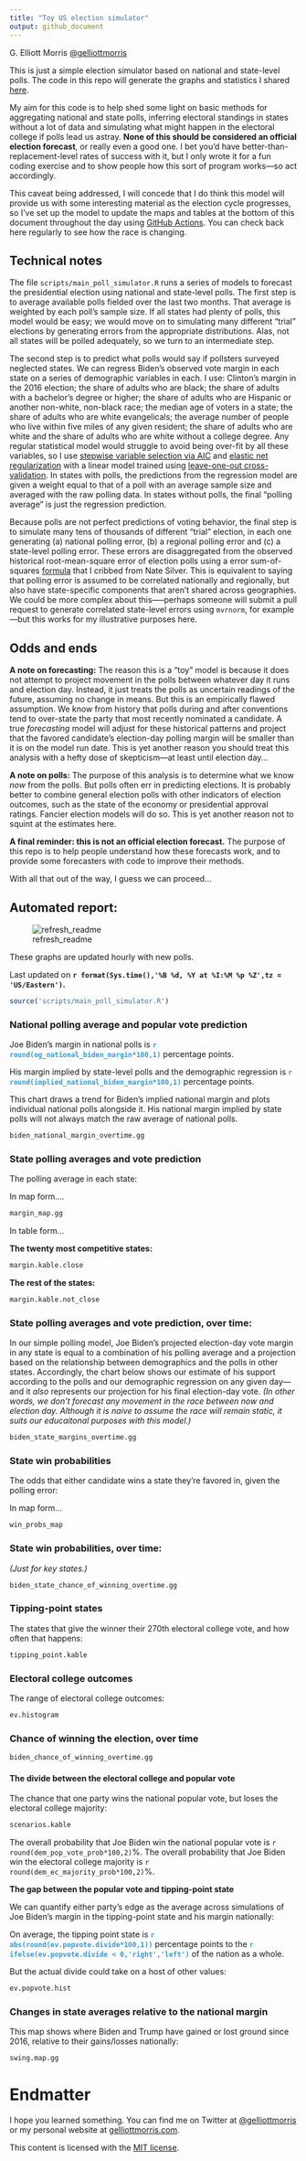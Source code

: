 ```yaml
---
title: "Toy US election simulator"
output: github_document
---
```


G. Elliott Morris [\@gelliottmorris](https://www.twitter.com/gelliottmorris)

This is just a simple election simulator based on national and state-level polls. The code in this repo will generate the graphs and statistics I shared [here](https://twitter.com/gelliottmorris/status/1257331350618726400?s=20).

My aim for this code is to help shed some light on basic methods for aggregating national and state polls, inferring electoral standings in states without a lot of data and simulating what might happen in the electoral college if polls lead us astray. **None of this should be considered an official election forecast**, or really even a good one. I bet you'd have better-than-replacement-level rates of success with it, but I only wrote it for a fun coding exercise and to show people how this sort of program works---so act accordingly.

This caveat being addressed, I will concede that I do think this model will provide us with some interesting material as the election cycle progresses, so I've set up the model to update the maps and tables at the bottom of this document throughout the day using [GitHub Actions](https://github.com/features/actions). You can check back here regularly to see how the race is changing.


## Technical notes

The file `scripts/main_poll_simulator.R` runs a series of models to forecast the presidential election using national and state-level polls. The first step is to average available polls fielded over the last two months. That average is weighted by each poll's sample size. If all states had plenty of polls, this model would be easy; we would move on to simulating many different "trial" elections by generating errors from the appropriate distributions. Alas, not all states will be polled adequately, so we turn to an intermediate step.

The second step is to predict what polls would say if pollsters surveyed neglected states. We can regress Biden's observed vote margin in each state on a series of demographic variables in each. I use: Clinton's margin in the 2016 election; the share of adults who are black; the share of adults with a bachelor's degree or higher; the share of adults who are Hispanic or another non-white, non-black race; the median age of voters in a state; the share of adults who are white evangelicals; the average number of people who live within five miles of any given resident; the share of adults who are white and the share of adults who are white without a college degree. Any regular statistical model would struggle to avoid being over-fit by all these variables, so I use [stepwise variable selection via AIC](https://en.wikipedia.org/wiki/Stepwise_regression) and [elastic net regularization](https://en.wikipedia.org/wiki/Elastic_net_regularization) with a linear model trained using [leave-one-out cross-validation](https://www.cs.cmu.edu/~schneide/tut5/node42.html). In states with polls, the predictions from the regression model are given a weight equal to that of a poll with an average sample size and averaged with the raw polling data. In states without polls, the final "polling average" is just the regression prediction.

Because polls are not perfect predictions of voting behavior, the final step is to simulate many tens of thousands of different "trial" election, in each one generating (a) national polling error, (b) a regional polling error and (c) a state-level polling error. These errors are disaggregated from the observed historical root-mean-square error of election polls using a error sum-of-squares [formula](https://fivethirtyeight.com/features/how-fivethirtyeight-calculates-pollster-ratings/) that I cribbed from Nate Silver. This is equivalent to saying that polling error is assumed to be correlated nationally and regionally, but also have state-specific components that aren't shared across geographies. We could be more complex about this—--perhaps someone will submit a pull request to generate correlated state-level errors using `mvrnorm`, for example---but this works for my illustrative purposes here.


## Odds and ends

**A note on forecasting:** The reason this is a "toy" model is because it does not attempt to project movement in the polls between whatever day it runs and election day. Instead, it just treats the polls as uncertain readings of the future, assuming no change in means. But this is an empirically flawed assumption. We know from history that polls during and after conventions tend to over-state the party that most recently nominated a candidate. A true _forecasting_ model will adjust for these historical patterns and project that the favored candidate's election-day polling margin will be smaller than it is on the model run date. This is yet another reason you should treat this analysis with a hefty dose of skepticism---at least until election day...

**A note on polls:** The purpose of this analysis is to determine what we know _now_ from the polls. But polls often err in predicting elections. It is probably better to combine general election polls with other indicators of election outcomes, such as the state of the economy or presidential approval ratings. Fancier election models will do so. This is yet another reason not to squint at the estimates here. 

**A final reminder: this is not an official election forecast.** The purpose of this repo is to help people understand how these forecasts work, and to provide some forecasters with code to improve their methods. 

With all that out of the way, I guess we can proceed...


## Automated report:

![refresh_readme](https://github.com/elliottmorris/toy-us-election-simulator/workflows/refresh_readme/badge.svg)

These graphs are updated hourly with new polls. 

Last updated on **`r format(Sys.time(),'%B %d, %Y at %I:%M %p %Z',tz = 'US/Eastern')`.**


```r
source('scripts/main_poll_simulator.R')
```


### National polling average and popular vote prediction

Joe Biden's margin in national polls is **<span style="color: #3498DB;">`r round(og_national_biden_margin*100,1)`</span>** percentage points. 

His margin implied by state-level polls and the demographic regression is **<span style="color: #3498DB;">`r round(implied_national_biden_margin*100,1)`</span>** percentage points.


This chart draws a trend for Biden's implied national margin and plots individual national polls alongside it. His national margin implied by state polls will not always match the raw average of national polls.

```r
biden_national_margin_overtime.gg
```


### State polling averages and vote prediction

The polling average in each state:

In map form....

```r
margin_map.gg
```

In table form...

**The twenty most competitive states:**

```r
margin.kable.close
```

**The rest of the states:**

```r
margin.kable.not_close
```


### State polling averages and vote prediction, over time:

In our simple polling model, Joe Biden's projected election-day vote margin in any state is equal to a combination of his polling average and a projection based on the relationship between demographics and the polls in other states. Accordingly, the chart below shows our estimate of his support according to the polls and our demographic regression on any given day---and it _also_ represents our projection for his final election-day vote. _(In other words, we don't forecast any movement in the race between now and election day. Although it is naive  to assume the race will remain static, it suits our educaitonal purposes with this model.)_


```r
biden_state_margins_overtime.gg
```


### State win probabilities

The odds that either candidate wins a state they're favored in, given the polling error:

In map form...

```r
win_probs_map
```


### State win probabilities, over time:

_(Just for key states.)_


```r
biden_state_chance_of_winning_overtime.gg
```


### Tipping-point states

The states that give the winner their 270th electoral college vote, and how often that happens:

```r
tipping_point.kable
```


### Electoral college outcomes

The range of electoral college outcomes:

```r
ev.histogram
```


### Chance of winning the election, over time

```r
biden_chance_of_winning_overtime.gg
```


#### The divide between the electoral college and popular vote

The chance that one party wins the national popular vote, but loses the electoral college majority:

```r
scenarios.kable
```

The overall probability that Joe Biden win the national popular vote is `r round(dem_pop_vote_prob*100,2)`%.
The overall probability that Joe Biden win the electoral college majority is `r round(dem_ec_majority_prob*100,2)`%.

**The gap between the popular vote and tipping-point state**

We can quantify either party's edge as the average across simulations of Joe Biden's margin in the tipping-point state and his margin nationally:

On average, the tipping point state is **<span style="color: #3498DB;">`r abs(round(ev.popvote.divide*100,1))`</span>** percentage points to the **<span style="color: #3498DB;">`r ifelse(ev.popvote.divide < 0,'right','left')`</span>** of the nation as a whole.

But the actual divide could take on a host of other values:

```r
ev.popvote.hist
```


### Changes in state averages relative to the national margin

This map shows where Biden and Trump have gained or lost ground since 2016, relative to their gains/losses nationally:

```r
swing.map.gg
```



# Endmatter

I hope you learned something. You can find me on Twitter at [\@gelliottmorris](https://www.twitter.com/gelliottmorris) or my personal website at [gelliottmorris.com](https://www.gelliottmorris.com/).

This content is licensed with the [MIT license](LICENSE).



